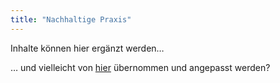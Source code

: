 ```yaml
---
title: "Nachhaltige Praxis"
---
```


Inhalte können hier ergänzt werden...

... und vielleicht von [hier](https://www.initiative-nachhaltige-praxis.de/) übernommen und angepasst werden?
